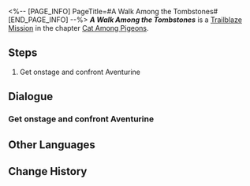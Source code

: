 <%-- [PAGE_INFO]
PageTitle=#A Walk Among the Tombstones#
[END_PAGE_INFO] --%>
{{Stub|Dialogue.}}
{{Mission Infobox
|id            = 1032201
|title         = 
|image         = <!--Mission A Walk Among the Tombstones.png-->
|type          = Trailblaze
|event_name    = 
|chapter       = Cat Among Pigeons
|requirements  = {{subst:void|<!--Unknown: {"Type":"Manual"}-->}}
|summary       = <!--official mission summary from Fate's Atlas-->
|characters    = Aventurine; Himeko; March 7th; Trailblazer; Welt
|startLocation = [[Penacony]] - [[Clock Studios Theme Park]]
|world         = Penacony
|area          = Clock Studios Theme Park
|prev          = 
|next          = ???
|rewards       = Trailblaze EXP*900; Stellar Jade*110; Traveler's Guide*16; Flames Afar*1 { text = Flames Afar }; Kakavasha (Profile Picture)*1 { text = Kakavasha }; "Citizen Hanunue"*1 { text = "Citizen Hanunue" }; Credit*200,000
}}
'''''A Walk Among the Tombstones''''' is a [[Trailblaze Mission]] in the chapter [[Cat Among Pigeons]].

==Steps==
# Get onstage and confront Aventurine

<!--
==Gameplay Notes==

--><!--
==Trial Character==

-->
==Dialogue==
{{Stub Dialogue}}

===Get onstage and confront Aventurine{{subst:void|<!--103220101-->}}===
{{Mission Description|type=trailblaze|location=Clock Studios Theme Park|Aventurine seems to have waited for quite some time on the stage in the center of Clock Studios Theme Park...<br />...Join this crazed gambler for a perfect collaborative performance that will blow everyone in Penacony away.}}
{{Dialogue Start}}
:{{tx}}
{{Dialogue End}}

==Other Languages==
{{Other Languages
|en   = A Walk Among the Tombstones
|zhs  = 行过死荫之地
|zht  = 行過死蔭之地
|ja   = 墓場を往く死の影
|ko   = 무덤으로 향하다
|es   = Un paseo por el reino de la muerte
|fr   = Promenade parmi les morts
|ru   = Прогулка среди могил
|th   = ฝ่าดินแดนแห่งความตาย
|vi   = Đi Qua Vùng Đất Chết
|de   = Grabspaziergang
|id   = Melintasi Tanah Kematian
|pt   = Um Passeio Entre as Lápides
}}

==Change History==
{{Change History|2.1}}

